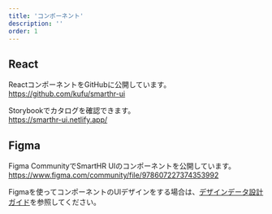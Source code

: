 ```yaml
---
title: 'コンポーネント'
description: ''
order: 1
---
```


## React
ReactコンポーネントをGitHubに公開しています。  
https://github.com/kufu/smarthr-ui

Storybookでカタログを確認できます。  
https://smarthr-ui.netlify.app/

## Figma
Figma CommunityでSmartHR UIのコンポーネントを公開しています。  
https://www.figma.com/community/file/978607227374353992

Figmaを使ってコンポーネントのUIデザインをする場合は、[デザインデータ設計ガイド](/products/design-process/design-data/design-guide/)を参照してください。
